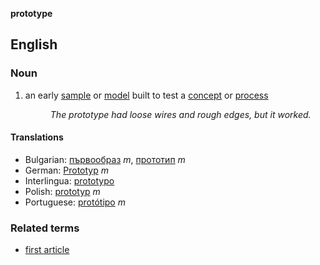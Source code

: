 '''prototype'''

==English==

===Noun===

# an early [[sample]] or [[model]] built to test a [[concept]] or [[process]]
#:''The prototype had loose wires and rough edges, but it worked.''

====Translations====

*Bulgarian: [[първообраз]] ''m'', [[прототип]] ''m''
*German: [[Prototyp]] ''m''
*Interlingua: [[prototypo]]
*Polish: [[prototyp]] ''m''
*Portuguese: [[protótipo]] ''m''

===Related terms===
*[[first article]]